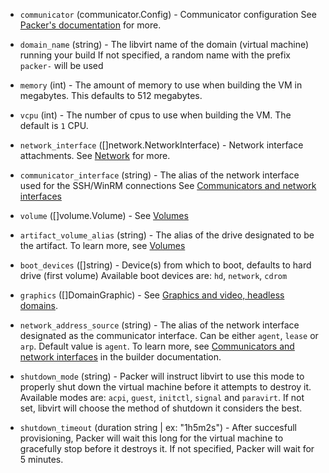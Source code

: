 <!-- Code generated from the comments of the Config struct in builder/libvirt/config.go; DO NOT EDIT MANUALLY -->

- `communicator` (communicator.Config) - Communicator configuration
  See [Packer's documentation](https://www.packer.io/docs/communicators) for more.

- `domain_name` (string) - The libvirt name of the domain (virtual machine) running your build
  If not specified, a random name with the prefix `packer-` will be used

- `memory` (int) - The amount of memory to use when building the VM
  in megabytes. This defaults to 512 megabytes.

- `vcpu` (int) - The number of cpus to use when building the VM.
  The default is `1` CPU.

- `network_interface` ([]network.NetworkInterface) - Network interface attachments. See [Network](#network) for more.

- `communicator_interface` (string) - The alias of the network interface used for the SSH/WinRM connections
  See [Communicators and network interfaces](#communicators-and-network-interfaces)

- `volume` ([]volume.Volume) - See [Volumes](#volumes)

- `artifact_volume_alias` (string) - The alias of the drive designated to be the artifact. To learn more,
  see [Volumes](#volumes)

- `boot_devices` ([]string) - Device(s) from which to boot, defaults to hard drive (first volume)
  Available boot devices are: `hd`, `network`, `cdrom`

- `graphics` ([]DomainGraphic) - See [Graphics and video, headless domains](#graphics-and-video-headless-domains).

- `network_address_source` (string) - The alias of the network interface designated as the communicator interface.
  Can be either `agent`, `lease` or `arp`. Default value is `agent`.
  To learn more, see [Communicators and network interfaces](#communicators-and-network-interfaces)
  in the builder documentation.

- `shutdown_mode` (string) - Packer will instruct libvirt to use this mode to properly shut down the virtual machine
  before it attempts to destroy it. Available modes are: `acpi`, `guest`, `initctl`, `signal` and `paravirt`.
  If not set, libvirt will choose the method of shutdown it considers the best.

- `shutdown_timeout` (duration string | ex: "1h5m2s") - After succesfull provisioning, Packer will wait this long for the virtual machine to gracefully
  stop before it destroys it. If not specified, Packer will wait for 5 minutes.

<!-- End of code generated from the comments of the Config struct in builder/libvirt/config.go; -->
